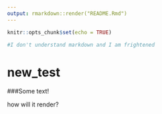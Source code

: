 ```yaml
---
output: rmarkdown::render("README.Rmd") 
---
```


```r
knitr::opts_chunk$set(echo = TRUE)
```

```r
#I don't understand markdown and I am frightened
```

# new_test
###Some text!

how will it render?



